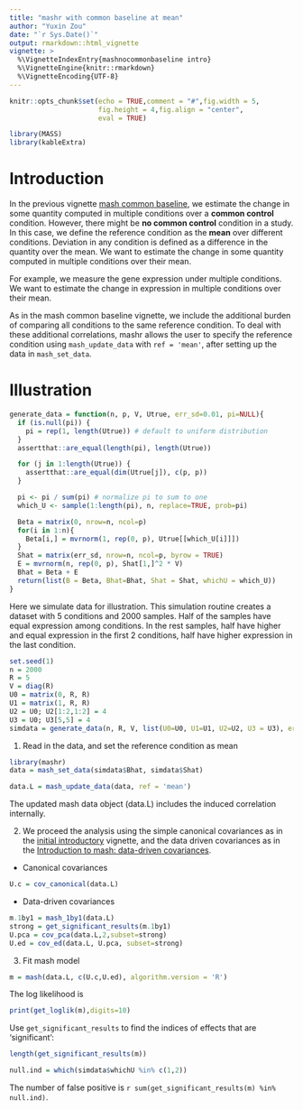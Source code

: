 ```yaml
---
title: "mashr with common baseline at mean"
author: "Yuxin Zou"
date: "`r Sys.Date()`"
output: rmarkdown::html_vignette
vignette: >
  %\VignetteIndexEntry{mashnocommonbaseline intro}
  %\VignetteEngine{knitr::rmarkdown}
  %\VignetteEncoding{UTF-8}
---
```


```r
knitr::opts_chunk$set(echo = TRUE,comment = "#",fig.width = 5,
                      fig.height = 4,fig.align = "center",
                      eval = TRUE)
```

```r
library(MASS)
library(kableExtra)
```

# Introduction

In the previous vignette [mash common baseline](intro_mashcommonbaseline.html), we estimate the change in some quantity computed in multiple conditions over a **common control** condition. However, there might be **no common control** condition in a study. In this case, we define the reference condition as the **mean** over different conditions. Deviation in any condition is defined as a difference in the quantity over the mean. We want to estimate the change in some quantity computed in multiple conditions over their mean.

For example, we measure the gene expression under multiple conditions. We want to estimate the change in expression in multiple conditions over their mean.

As in the mash common baseline vignette, we include the additional burden of comparing all conditions to the same reference condition. To deal with these additional correlations, mashr allows the user to specify the reference condition using `mash_update_data` with `ref = 'mean'`, after setting up the data in `mash_set_data`. 

# Illustration

```r
generate_data = function(n, p, V, Utrue, err_sd=0.01, pi=NULL){
  if (is.null(pi)) {
    pi = rep(1, length(Utrue)) # default to uniform distribution
  }
  assertthat::are_equal(length(pi), length(Utrue))

  for (j in 1:length(Utrue)) {
    assertthat::are_equal(dim(Utrue[j]), c(p, p))
  }

  pi <- pi / sum(pi) # normalize pi to sum to one
  which_U <- sample(1:length(pi), n, replace=TRUE, prob=pi)

  Beta = matrix(0, nrow=n, ncol=p)
  for(i in 1:n){
    Beta[i,] = mvrnorm(1, rep(0, p), Utrue[[which_U[i]]])
  }
  Shat = matrix(err_sd, nrow=n, ncol=p, byrow = TRUE)
  E = mvrnorm(n, rep(0, p), Shat[1,]^2 * V)
  Bhat = Beta + E
  return(list(B = Beta, Bhat=Bhat, Shat = Shat, whichU = which_U))
}
```

Here we simulate data for illustration. This simulation routine creates a dataset with 5 conditions and 2000 samples. Half of the samples have equal expression among conditions. In the rest samples, half have higher and equal expression in the first 2 conditions, half have higher expression in the last condition.

```r
set.seed(1)
n = 2000
R = 5
V = diag(R)
U0 = matrix(0, R, R)
U1 = matrix(1, R, R)
U2 = U0; U2[1:2,1:2] = 4
U3 = U0; U3[5,5] = 4
simdata = generate_data(n, R, V, list(U0=U0, U1=U1, U2=U2, U3 = U3), err_sd = 1)
```

1. Read in the data, and set the reference condition as mean
```r
library(mashr)
data = mash_set_data(simdata$Bhat, simdata$Shat)

data.L = mash_update_data(data, ref = 'mean')
```

The updated mash data object (data.L) includes the induced correlation internally.

2. We proceed the analysis using the simple canonical covariances as in the [initial introductory](intro_mash.html) vignette, and the data driven covariances as in the [Introduction to mash: data-driven covariances](intro_mash_dd.html).

* Canonical covariances
```r
U.c = cov_canonical(data.L)
```

* Data-driven covariances
```r
m.1by1 = mash_1by1(data.L)
strong = get_significant_results(m.1by1)
U.pca = cov_pca(data.L,2,subset=strong)
U.ed = cov_ed(data.L, U.pca, subset=strong)
```

3. Fit mash model
```r
m = mash(data.L, c(U.c,U.ed), algorithm.version = 'R')
```

The log likelihood is
```r
print(get_loglik(m),digits=10)
```

Use `get_significant_results` to find the indices of effects that are 'significant':
```r
length(get_significant_results(m))
```

```r
null.ind = which(simdata$whichU %in% c(1,2))
```
The number of false positive is `r sum(get_significant_results(m) %in% null.ind)`.


